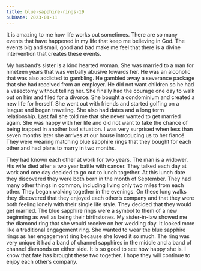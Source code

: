 ```yaml
---
title: blue-sapphire-rings-19
pubDate: 2023-01-11
---
```


It is amazing to me how life works out sometimes. There are so many events that have happened in my life that keep me believing in God. The events big and small, good and bad make me feel that there is a divine intervention that creates these events. 

My husband’s sister is a kind hearted woman. She was married to a man for nineteen years that was verbally abusive towards her. He was an alcoholic that was also addicted to gambling. He gambled away a severance package that she had received from an employer. He did not want children so he had a vasectomy without telling her. She finally had the courage one day to walk out on him and filed for a divorce. She bought a condominium and created a new life for herself. She went out with friends and started golfing on a league and began traveling. She also had dates and a long term relationship. Last fall she told me that she never wanted to get married again. She was happy with her life and did not want to take the chance of being trapped in another bad situation. I was very surprised when less than seven months later she arrives at our house introducing us to her fiancé. They were wearing matching blue sapphire rings that they bought for each other and had plans to marry in two months.

They had known each other at work for two years. The man is a widower. His wife died after a two year battle with cancer. They talked each day at work and one day decided to go out to lunch together. At this lunch date they discovered they were both born in the month of September. They had many other things in common, including living only two miles from each other. They began walking together in the evenings. On these long walks they discovered that they enjoyed each other’s company and that they were both feeling lonely with their single life style. They decided that they would get married. The blue sapphire rings were a symbol to them of a new beginning as well as being their birthstones. My sister-in-law showed me the diamond ring that she would receive on her wedding day. It looked more like a traditional engagement ring. She wanted to wear the blue sapphire rings as her engagement ring because she loved it so much. The ring was very unique it had a band of channel sapphires in the middle and a band of channel diamonds on either side. It is so good to see how happy she is. I know that fate has brought these two together. I hope they will continue to enjoy each other’s company.